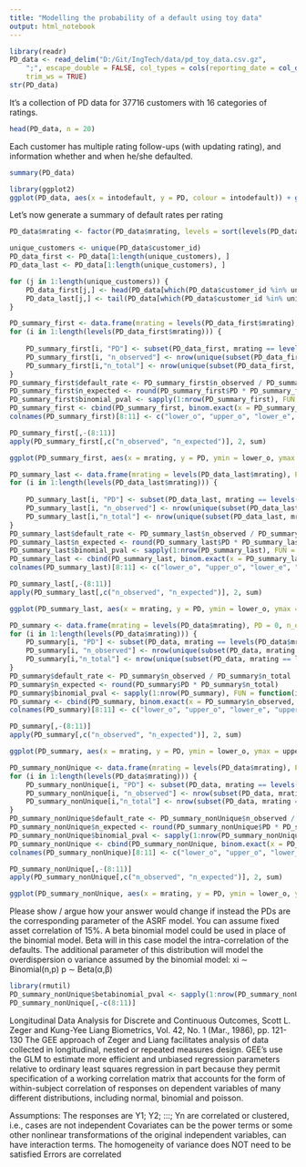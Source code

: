 ```yaml
---
title: "Modelling the probability of a default using toy data"
output: html_notebook
---
```




```r
library(readr)
PD_data <- read_delim("D:/Git/IngTech/data/pd_toy_data.csv.gz", 
    ";", escape_double = FALSE, col_types = cols(reporting_date = col_date(format = "%d-%m-%Y"), default_moment = col_date(format = "%d-%m-%Y"), intodefault = col_logical(), mrating = col_factor(), customer_id = col_factor()), 
    trim_ws = TRUE)
str(PD_data)
```
It's a collection of PD data for 37716 customers with 16 categories of ratings.
```r
head(PD_data, n = 20)
```
Each customer has multiple rating follow-ups (with updating rating), and information whether and when he/she defaulted.
```r
summary(PD_data)
```

```r
library(ggplot2)
ggplot(PD_data, aes(x = intodefault, y = PD, colour = intodefault)) + geom_boxplot() + theme_bw() + facet_wrap(~ mrating)
```
Let's now generate a summary of default rates per rating
```r
PD_data$mrating <- factor(PD_data$mrating, levels = sort(levels(PD_data$mrating))) # sort the mratings first

unique_customers <- unique(PD_data$customer_id)
PD_data_first <- PD_data[1:length(unique_customers), ]
PD_data_last <- PD_data[1:length(unique_customers), ]

for (j in 1:length(unique_customers)) {
	PD_data_first[j,] <- head(PD_data[which(PD_data$customer_id %in% unique_customers[j]),], n = 1)
	PD_data_last[j,] <- tail(PD_data[which(PD_data$customer_id %in% unique_customers[j]),], n = 1)
}
```

```r
PD_summary_first <- data.frame(mrating = levels(PD_data_first$mrating), PD = 0, n_observed = 0, n_total = 0)
for (i in 1:length(levels(PD_data_first$mrating))) {
	
	PD_summary_first[i, "PD"] <- subset(PD_data_first, mrating == levels(PD_data_first$mrating)[i])[1,"PD"]
	PD_summary_first[i, "n_observed"] <- nrow(unique(subset(PD_data_first, mrating == levels(PD_data_first$mrating)[i] & intodefault == TRUE, select = c("customer_id", "mrating"))))
	PD_summary_first[i,"n_total"] <- nrow(unique(subset(PD_data_first, mrating == levels(PD_data_first$mrating)[i], select = c("customer_id", "mrating"))))
}
PD_summary_first$default_rate <- PD_summary_first$n_observed / PD_summary_first$n_total
PD_summary_first$n_expected <- round(PD_summary_first$PD * PD_summary_first$n_total)
PD_summary_first$binomial_pval <- sapply(1:nrow(PD_summary_first), FUN = function(i) binom.test(x = PD_summary_first$n_observed[i], n = PD_summary_first$n_total[i], p = PD_summary_first$PD[i], alternative = "two.sided")$p.value)
PD_summary_first <- cbind(PD_summary_first, binom.exact(x = PD_summary_first$n_observed, n = PD_summary_first$n_total)[,4:5], binom.exact(x = PD_summary_first$n_expected, n = PD_summary_first$n_total)[,4:5])
colnames(PD_summary_first)[8:11] <- c("lower_o", "upper_o", "lower_e", "upper_e")

PD_summary_first[,-(8:11)]
apply(PD_summary_first[,c("n_observed", "n_expected")], 2, sum)

ggplot(PD_summary_first, aes(x = mrating, y = PD, ymin = lower_o, ymax = upper_o)) + geom_point(alpha = 0.75, colour="black") +  geom_errorbar(width=0.2, alpha = 0.75, colour="red") + geom_point(aes(x = mrating, y = default_rate), colour = "red", alpha = 0.75) + geom_errorbar(aes(x = mrating, ymin = lower_e, ymax = upper_e), colour = "black", width=0.2, alpha = 0.75) + theme_bw() + theme(legend.position = "none")
```
```r
PD_summary_last <- data.frame(mrating = levels(PD_data_last$mrating), PD = 0, n_observed = 0, n_total = 0)
for (i in 1:length(levels(PD_data_last$mrating))) {
	
	PD_summary_last[i, "PD"] <- subset(PD_data_last, mrating == levels(PD_data_last$mrating)[i])[1,"PD"]
	PD_summary_last[i, "n_observed"] <- nrow(unique(subset(PD_data_last, mrating == levels(PD_data_last$mrating)[i] & intodefault == TRUE, select = c("customer_id", "mrating"))))
	PD_summary_last[i,"n_total"] <- nrow(unique(subset(PD_data_last, mrating == levels(PD_data_last$mrating)[i], select = c("customer_id", "mrating"))))
}
PD_summary_last$default_rate <- PD_summary_last$n_observed / PD_summary_last$n_total
PD_summary_last$n_expected <- round(PD_summary_last$PD * PD_summary_last$n_total)
PD_summary_last$binomial_pval <- sapply(1:nrow(PD_summary_last), FUN = function(i) binom.test(x = PD_summary_last$n_observed[i], n = PD_summary_last$n_total[i], p = PD_summary_last$PD[i], alternative = "two.sided")$p.value)
PD_summary_last <- cbind(PD_summary_last, binom.exact(x = PD_summary_last$n_observed, n = PD_summary_last$n_total)[,4:5], binom.exact(x = PD_summary_last$n_expected, n = PD_summary_last$n_total)[,4:5])
colnames(PD_summary_last)[8:11] <- c("lower_o", "upper_o", "lower_e", "upper_e")

PD_summary_last[,-(8:11)]
apply(PD_summary_last[,c("n_observed", "n_expected")], 2, sum)

ggplot(PD_summary_last, aes(x = mrating, y = PD, ymin = lower_o, ymax = upper_o)) + geom_point(alpha = 0.75, colour="black") +  geom_errorbar(width=0.2, alpha = 0.75, colour="red") + geom_point(aes(x = mrating, y = default_rate), colour = "red", alpha = 0.75) + geom_errorbar(aes(x = mrating, ymin = lower_e, ymax = upper_e), colour = "black", width=0.2, alpha = 0.75) + theme_bw() + theme(legend.position = "none")
```

```r
PD_summary <- data.frame(mrating = levels(PD_data$mrating), PD = 0, n_observed = 0, n_total = 0)
for (i in 1:length(levels(PD_data$mrating))) {
	PD_summary[i, "PD"] <- subset(PD_data, mrating == levels(PD_data$mrating)[i])[1,"PD"]
	PD_summary[i, "n_observed"] <- nrow(unique(subset(PD_data, mrating == levels(PD_data$mrating)[i] & intodefault == TRUE, select = c("customer_id", "mrating"))))
	PD_summary[i,"n_total"] <- nrow(unique(subset(PD_data, mrating == levels(PD_data$mrating)[i], select = c("customer_id", "mrating"))))
}
PD_summary$default_rate <- PD_summary$n_observed / PD_summary$n_total
PD_summary$n_expected <- round(PD_summary$PD * PD_summary$n_total)
PD_summary$binomial_pval <- sapply(1:nrow(PD_summary), FUN = function(i) binom.test(x = PD_summary$n_observed[i], n = PD_summary$n_total[i], p = PD_summary$PD[i], alternative = "two.sided")$p.value)
PD_summary <- cbind(PD_summary, binom.exact(x = PD_summary$n_observed, n = PD_summary$n_total)[,4:5], binom.exact(x = PD_summary$n_expected, n = PD_summary$n_total)[,4:5])
colnames(PD_summary)[8:11] <- c("lower_o", "upper_o", "lower_e", "upper_e")

PD_summary[,-(8:11)]
apply(PD_summary[,c("n_observed", "n_expected")], 2, sum)

ggplot(PD_summary, aes(x = mrating, y = PD, ymin = lower_o, ymax = upper_o)) + geom_point(alpha = 0.75, colour="black") +  geom_errorbar(width=0.2, alpha = 0.75, colour="red") + geom_point(aes(x = mrating, y = default_rate), colour = "red", alpha = 0.75) + geom_errorbar(aes(x = mrating, ymin = lower_e, ymax = upper_e), colour = "black", width=0.2, alpha = 0.75) + theme_bw() + theme(legend.position = "none")
```
```r
PD_summary_nonUnique <- data.frame(mrating = levels(PD_data$mrating), PD = 0, n_observed = 0, n_total = 0)
for (i in 1:length(levels(PD_data$mrating))) {
	PD_summary_nonUnique[i, "PD"] <- subset(PD_data, mrating == levels(PD_data$mrating)[i])[1,"PD"]
	PD_summary_nonUnique[i, "n_observed"] <- nrow(subset(PD_data, mrating == levels(PD_data$mrating)[i] & intodefault == TRUE, select = c("customer_id", "mrating")))
	PD_summary_nonUnique[i,"n_total"] <- nrow(subset(PD_data, mrating == levels(PD_data$mrating)[i], select = c("customer_id", "mrating")))
}
PD_summary_nonUnique$default_rate <- PD_summary_nonUnique$n_observed / PD_summary_nonUnique$n_total
PD_summary_nonUnique$n_expected <- round(PD_summary_nonUnique$PD * PD_summary_nonUnique$n_total)
PD_summary_nonUnique$binomial_pval <- sapply(1:nrow(PD_summary_nonUnique), FUN = function(i) binom.test(x = PD_summary_nonUnique$n_observed[i], n = PD_summary_nonUnique$n_total[i], p = PD_summary_nonUnique$PD[i], alternative = "two.sided")$p.value)
PD_summary_nonUnique <- cbind(PD_summary_nonUnique, binom.exact(x = PD_summary_nonUnique$n_observed, n = PD_summary_nonUnique$n_total)[,4:5], binom.exact(x = PD_summary_nonUnique$n_expected, n = PD_summary_nonUnique$n_total)[,4:5])
colnames(PD_summary_nonUnique)[8:11] <- c("lower_o", "upper_o", "lower_e", "upper_e")

PD_summary_nonUnique[,-(8:11)]
apply(PD_summary_nonUnique[,c("n_observed", "n_expected")], 2, sum)

ggplot(PD_summary_nonUnique, aes(x = mrating, y = PD, ymin = lower_o, ymax = upper_o)) + geom_point(alpha = 0.75, colour="black") +  geom_errorbar(width=0.2, alpha = 0.75, colour="red") + geom_point(aes(x = mrating, y = default_rate), colour = "red", alpha = 0.75) + geom_errorbar(aes(x = mrating, ymin = lower_e, ymax = upper_e), colour = "black", width=0.2, alpha = 0.75) + theme_bw() + theme(legend.position = "none")
```

Please show / argue how your answer would change if instead the PDs are the corresponding parameter of the ASRF model. You can assume fixed asset correlation of 15%.
A beta binomial model could be used in place of the binomial model. Beta will in this case model the intra-correlation of the defaults. The additional parameter of this distribution will model the overdispersion o variance assumed by the binomial model:
xi ∼ Binomial(n,p)
p ∼ Beta(α,β)
```r
library(rmutil)
PD_summary_nonUnique$betabinomial_pval <- sapply(1:nrow(PD_summary_nonUnique), FUN = function(x)  1 - sum(dbetabinom(y = c(0:PD_summary_nonUnique[x, "n_observed"], PD_summary_nonUnique[x, "n_total"]), size = PD_summary_nonUnique[x, "n_total"], m = PD_summary_nonUnique[x, "PD"], s = 1.15)))
PD_summary_nonUnique[,-c(8:11)]
```
Longitudinal Data Analysis for Discrete and Continuous Outcomes, Scott L. Zeger and Kung-Yee Liang
Biometrics, Vol. 42, No. 1 (Mar., 1986), pp. 121-130
The GEE approach of Zeger and Liang facilitates analysis of data collected in longitudinal, nested or repeated measures design. GEE’s use the GLM to estimate more efficient and unbiased regression parameters relative to ordinary least squares regression in part because they permit specification of a working correlation matrix that accounts for the form of within-subject correlation of responses on dependent variables of many different distributions, including normal, binomial and poisson.

Assumptions:
The responses are Y1; Y2; :::; Yn are correlated or clustered, i.e.,
cases are not independent
Covariates can be the power terms or some other nonlinear transformations of the original independent variables, can have
interaction terms.
The homogeneity of variance does NOT need to be satisfied
Errors are correlated
